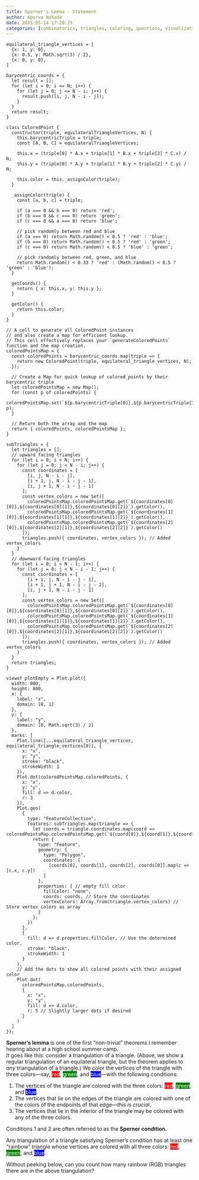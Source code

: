 ```yaml
---
title: Sperner's Lemma - Statement
author: Apurva Nakade
date: 2025-05-14 17:20:25
categories: [combinatorics, triangles, coloring, questions, visualization, interactive, observablejs]
---
```



```ojs
equilateral_triangle_vertices = [
  {x: 1, y: 0},
  {x: 0.5, y: Math.sqrt(3) / 2},
  {x: 0, y: 0},
]
```

```ojs
barycentric_coords = {
  let result = [];
  for (let i = 0; i <= N; i++) {
    for (let j = 0; j <= N - i; j++) {
      result.push([i, j, N - i - j]);
    }
  }
  return result;
}
```


```ojs
class ColoredPoint {
  constructor(triple, equilateralTriangleVertices, N) {
    this.barycentricTriple = triple;
    const [A, B, C] = equilateralTriangleVertices;

    this.x = (triple[0] * A.x + triple[1] * B.x + triple[2] * C.x) / N;
    this.y = (triple[0] * A.y + triple[1] * B.y + triple[2] * C.y) / N;

    this.color = this._assignColor(triple);
  }

  _assignColor(triple) {
    const [a, b, c] = triple;

    if (a === 0 && b === 0) return 'red';
    if (b === 0 && c === 0) return 'green';
    if (c === 0 && a === 0) return 'blue';

    // pick randomly between red and blue
    if (a === 0) return Math.random() < 0.5 ? 'red' : 'blue';
    if (b === 0) return Math.random() < 0.5 ? 'red' : 'green';
    if (c === 0) return Math.random() < 0.5 ? 'blue' : 'green';

    // pick randomly between red, green, and blue
    return Math.random() < 0.33 ? 'red' : (Math.random() < 0.5 ? 'green' : 'blue');
  }

  getCoords() {
    return { x: this.x, y: this.y };
  }

  getColor() {
    return this.color;
  }
}
```

```ojs
// A cell to generate all ColoredPoint instances
// and also create a map for efficient lookup.
// This cell effectively replaces your `generateColoredPoints` function and the map creation.
coloredPointsMap = {
  const coloredPoints = barycentric_coords.map(triple => {
    return new ColoredPoint(triple, equilateral_triangle_vertices, N);
  });

  // Create a Map for quick lookup of colored_points by their barycentric triple
  let coloredPointsMap = new Map();
  for (const p of coloredPoints) {
    coloredPointsMap.set(`${p.barycentricTriple[0]},${p.barycentricTriple[1]},${p.barycentricTriple[2]}`, p);
  }

  // Return both the array and the map
  return { coloredPoints, coloredPointsMap };
}
```


```ojs
subTriangles = {
  let triangles = [];
  // upward facing triangles
  for (let i = 0; i < N; i++) {
    for (let j = 0; j < N - i; j++) {
      const coordinates = [
        [i, j, N - i - j],
        [i + 1, j, N - i - j - 1],
        [i, j + 1, N - i - j - 1]
      ];
      const vertex_colors = new Set([
        coloredPointsMap.coloredPointsMap.get(`${coordinates[0][0]},${coordinates[0][1]},${coordinates[0][2]}`).getColor(),
        coloredPointsMap.coloredPointsMap.get(`${coordinates[1][0]},${coordinates[1][1]},${coordinates[1][2]}`).getColor(),
        coloredPointsMap.coloredPointsMap.get(`${coordinates[2][0]},${coordinates[2][1]},${coordinates[2][2]}`).getColor()
      ]);
      triangles.push({ coordinates, vertex_colors }); // Added vertex_colors
    }
  }
  // downward facing triangles
  for (let i = 0; i < N - 1; i++) {
    for (let j = 0; j < N - i - 1; j++) {
      const coordinates = [
        [i + 1, j, N - i - j - 1],
        [i + 1, j + 1, N - i - j - 2],
        [i, j + 1, N - i - j - 1]
      ];
      const vertex_colors = new Set([
        coloredPointsMap.coloredPointsMap.get(`${coordinates[0][0]},${coordinates[0][1]},${coordinates[0][2]}`).getColor(),
        coloredPointsMap.coloredPointsMap.get(`${coordinates[1][0]},${coordinates[1][1]},${coordinates[1][2]}`).getColor(),
        coloredPointsMap.coloredPointsMap.get(`${coordinates[2][0]},${coordinates[2][1]},${coordinates[2][2]}`).getColor()
      ]);
      triangles.push({ coordinates, vertex_colors }); // Added vertex_colors
    }
  }
  return triangles;
}
```


```ojs
viewof plotEmpty = Plot.plot({
  width: 800,
  height: 800,
  x: {
    label: "x",
    domain: [0, 1]
  },
  y: {
    label: "y",
    domain: [0, Math.sqrt(3) / 2]
  },
  marks: [
    Plot.line([...equilateral_triangle_vertices, equilateral_triangle_vertices[0]], {
      x: "x",
      y: "y",
      stroke: "black",
      strokeWidth: 1
    }),
    Plot.dot(coloredPointsMap.coloredPoints, {
      x: "x",
      y: "y",
      fill: d => d.color,
      r: 3
    }),
    Plot.geo(
      {
        type: "FeatureCollection",
        features: subTriangles.map(triangle => {
          let coords = triangle.coordinates.map(coord => coloredPointsMap.coloredPointsMap.get(`${coord[0]},${coord[1]},${coord[2]}`).getCoords());
          return {
            type: "Feature",
            geometry: {
              type: "Polygon",
              coordinates: [
                [coords[0], coords[1], coords[2], coords[0]].map(c => [c.x, c.y])
              ]
            },
            properties: { // empty fill color
              fillColor: "none",
              coords: coords, // Store the coordinates
              vertexColors: Array.from(triangle.vertex_colors) // Store vertex colors as array
            }
          };
        })
      },
      {
        fill: d => d.properties.fillColor, // Use the determined color.
        stroke: "black",
        strokeWidth: 1
      }
    ),
    // Add the dots to show all colored points with their assigned color
    Plot.dot(
      coloredPointsMap.coloredPoints,
      {
        x: "x",
        y: "y",
        fill: d => d.color,
        r: 5 // Slightly larger dots if desired
      }
    )
  ]
});
```

**Sperner's lemma** is one of the first "non-trivial" theorems I remember hearing about at a high school summer camp.  
It goes like this: consider a triangulation of a triangle. (Above, we show a regular triangulation of an equilateral triangle, but the theorem applies to *any* triangulation of a triangle.) We color the vertices of the triangle with three colors—say, <span style="color:white; background-color:red">red</span>, <span style="color:white; background-color:green">green</span>, and <span style="color:white; background-color:blue">blue</span>—with the following conditions:

1. The vertices of the triangle are colored with the three colors: <span style="color:white; background-color:red">red</span>, <span style="color:white; background-color:green">green</span>, and <span style="color:white; background-color:blue">blue</span>.
2. The vertices that lie on the edges of the triangle are colored with one of the colors of the endpoints of that edge—*this is crucial*.
3. The vertices that lie in the interior of the triangle may be colored with any of the three colors.

Conditions 1 and 2 are often referred to as the **Sperner condition**.

::: {#thm-sperner}

Any triangulation of a triangle satisfying Sperner's condition has at least one "rainbow" triangle whose vertices are colored with all three colors: <span style="color:white; background-color:red">red</span>, <span style="color:white; background-color:green">green</span>, and <span style="color:white; background-color:blue">blue</span>.

:::

Without peeking below, can you count how many rainbow (RGB) triangles there are in the above triangulation?

<!-- add large vertical white space equal to screen height -->
<div style="height: 100vh;"></div>



```ojs
// Determine the fill color based on the vertex colors.
getFillColorRGB = (vertexColors) => {
  if (vertexColors.has('red') && vertexColors.has('green') && vertexColors.has('blue')) {
    return 'black'; // Or any color you prefer for RGB triangles
  } 
  return 'none'; // Default color
};
```

```ojs
viewof plotRGB = Plot.plot({
  width: 800,
  height: 800,
  x: {
    label: "x",
    domain: [0, 1]
  },
  y: {
    label: "y",
    domain: [0, Math.sqrt(3) / 2]
  },
  marks: [
    Plot.line([...equilateral_triangle_vertices, equilateral_triangle_vertices[0]], {
      x: "x",
      y: "y",
      stroke: "black",
      strokeWidth: 1
    }),
    Plot.dot(coloredPointsMap.coloredPoints, {
      x: "x",
      y: "y",
      fill: d => d.color,
      r: 3
    }),
    Plot.geo(
      {
        type: "FeatureCollection",
        features: subTriangles.map(triangle => {
          let coords = triangle.coordinates.map(coord => coloredPointsMap.coloredPointsMap.get(`${coord[0]},${coord[1]},${coord[2]}`).getCoords());
          return {
            type: "Feature",
            geometry: {
              type: "Polygon",
              coordinates: [
                [coords[0], coords[1], coords[2], coords[0]].map(c => [c.x, c.y])
              ]
            },
            properties: { // Store the vertex colors for use in the fill
              fillColor: getFillColorRGB(triangle.vertex_colors),
              coords: coords, // Store the coordinates
              vertexColors: Array.from(triangle.vertex_colors) // Store vertex colors as array
            }
          };
        })
      },
      {
        fill: d => d.properties.fillColor, // Use the determined color.
        stroke: "black",
        strokeWidth: 1
      }
    ),
    // Add the dots to show all colored points with their assigned color
    Plot.dot(
      coloredPointsMap.coloredPoints,
      {
        x: "x",
        y: "y",
        fill: d => d.color,
        r: 5 // Slightly larger dots if desired
      }
    )
  ]
});
```

```ojs
// print the number of RGB triangles as a html element
numRGBTriangles = subTriangles.filter(triangle => triangle.vertex_colors.size === 3).length;
html`<p>Number of RGB triangles: ${numRGBTriangles}</p>`
```

---

I know a few proofs of this theorem, of varying levels of sophistication. I used to think I understood this theorem really well. And yet, I cannot predict the image below. Here, I'm coloring each triangle using the following mapping:

1. `RRR` => <span style="color:white; background-color:red">red</span>
2. `GGG` => <span style="color:white; background-color:green">green</span>
3. `BBB` => <span style="color:white; background-color:blue">blue</span>
4. `RGG` and `RRG` => <span style="color:white; background-color:yellow">yellow</span>
5. `RBB` and `RRB` => <span style="color:white; background-color:magenta">magenta</span>
6. `GGB` and `GBB` => <span style="color:white; background-color:cyan">cyan</span>
7. `RGB` => <span style="color:white; background-color:black">black</span>

## Questions 

When you learn abstract mathematics, it is easy to lose touch with the concrete. What is going on here? What patterns can you see? Why are there so many RGB triangles? **What is the expected number of such triangles?** What about the other colored triangles?

```ojs
import {slider} from "@jashkenas/inputs"

// Add a slider for M = number of points to plot
viewof N = slider({
  min: 2,
  max: 20,
  step: 1,
  value: 5,
  width: 500,
  title: "Number of subdivisions"
});
```

```ojs
// Determine the fill color based on the vertex colors.
getFillColorALL = (vertexColors) => {
  if (vertexColors.has('red') && vertexColors.has('green') && vertexColors.has('blue')) {
    return 'black'; // Or any color you prefer for RGB triangles
  } else if (vertexColors.has('red') && vertexColors.has('green')) {
    return 'yellow';
  } else if (vertexColors.has('red') && vertexColors.has('blue')) {
    return 'magenta';
  } else if (vertexColors.has('green') && vertexColors.has('blue')) {
    return 'cyan';
  } else if (vertexColors.has('red')) {
    return 'red';
  } else if (vertexColors.has('green')) {
    return 'green';
  } else if (vertexColors.has('blue')) {
    return 'blue';
  }
  return 'none'; // Default color
};
```

```ojs
viewof plotALL = Plot.plot({
  width: 800,
  height: 800,
  x: {
    label: "x",
    domain: [0, 1]
  },
  y: {
    label: "y",
    domain: [0, Math.sqrt(3) / 2]
  },
  marks: [
    Plot.line([...equilateral_triangle_vertices, equilateral_triangle_vertices[0]], {
      x: "x",
      y: "y",
      stroke: "black",
      strokeWidth: 1
    }),
    Plot.dot(coloredPointsMap.coloredPoints, {
      x: "x",
      y: "y",
      fill: d => d.color,
      r: 3
    }),
    Plot.geo(
      {
        type: "FeatureCollection",
        features: subTriangles.map(triangle => {
          let coords = triangle.coordinates.map(coord => coloredPointsMap.coloredPointsMap.get(`${coord[0]},${coord[1]},${coord[2]}`).getCoords());
          return {
            type: "Feature",
            geometry: {
              type: "Polygon",
              coordinates: [
                [coords[0], coords[1], coords[2], coords[0]].map(c => [c.x, c.y])
              ]
            },
            properties: { // Store the vertex colors for use in the fill
              fillColor: getFillColorALL(triangle.vertex_colors),
              coords: coords, // Store the coordinates
              vertexColors: Array.from(triangle.vertex_colors) // Store vertex colors as array
            }
          };
        })
      },
      {
        fill: d => d.properties.fillColor, // Use the determined color.
        stroke: "black",
        strokeWidth: 1
      }
    ),
    // Add the dots to show all colored points with their assigned color
    Plot.dot(
      coloredPointsMap.coloredPoints,
      {
        x: "x",
        y: "y",
        fill: d => d.color,
        r: 5 * (5 / N) // Decrease r as N increases
      }
    )
  ]
});
```

```ojs
// print the number of RGB triangles as a html element
html`<p>Number of RGB triangles: ${numRGBTriangles}</p>`
```

---

**Remark.** Here's a curious thing I discovered while drawing these colorful plots. How do you loop over all the sub-triangles in the triangulation?
Think of an answer before peeking below.

<!-- add large vertical white space equal to screen height -->
<div style="height: 100vh;"></div>

You have to run two loops! One for the "upward-facing" triangles and one for the "downward-facing" ones. I don't think there is any way to create a single loop for all these triangles. 
